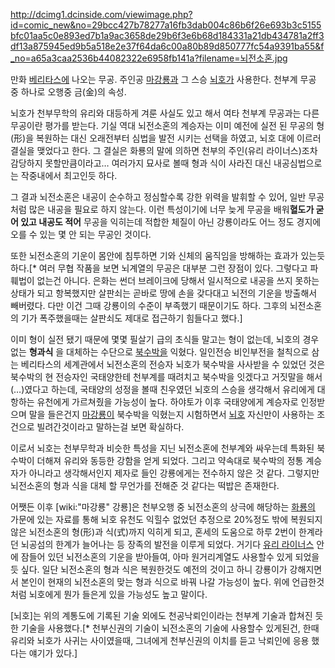 http://dcimg1.dcinside.com/viewimage.php?id=comic_new&no=29bcc427b78277a16fb3dab004c86b6f26e693b3c5155bfc01aa5c0e893ed7b1a9ac3658de29b6f3e6b68d184331a21db434781a2ff3df13a875945ed9b5a518e2e37f64da6c00a80b89d850777fc54a9391ba55&f_no=a65a3caa2536b44082322e6958fb141a?filename=뇌전소혼.jpg

만화 [[베리타스]]에 나오는 무공. 주인공 [[마강룡]]과 그 스승 [[뇌호]]가 사용한다. 천부계 무공 중 하나로 오행중 금(金)의 속성.

뇌호가 천부무학의 유리와 대등하게 겨룬 사실도 있고 해서 여타 천부계 무공과는 다른 무공이란 평가를 받는다. 기실 역대 뇌전소혼의 계승자는 이미 예전에 실전 된 무공의 형(形)을 복원하는 대신 오래전부터 심법을 발전 시키는 선택을 하였고, 뇌호 대에 이르러 결실을 맺었다고 한다. 그 결실은 화룡의 말에 의하면 천부의 주인(유리 라이너스)조차 감당하지 못할만큼이라고… 여러가지 묘사로 볼때 형과 식이 사라진 대신 내공심법으로는 작중내에서 최고인듯 하다.

그 결과 뇌전소혼은 내공이 순수하고 정심할수록 강한 위력을 발휘할 수 있어, 일반 무공처럼 많은 내공을 필요로 하지 않는다. 이런 특성이기에 너무 늦게 무공을 배워''' 혈도가 굳어 있고 내공도 적어''' 무공을 익히는데 적합한 체질이 아닌 강룡이라도 어느 정도 경지에 오를 수 있는 몇 안 되는 무공인 것이다. 

또한 뇌전소혼의 기운이 몸안에 침투하면 기와 신체의 움직임을 방해하는 효과가 있는듯하다.[* 여러 무협 작품을 보면 뇌계열의 무공은 대부분 그런 장점이 있다. 그렇다고 파훼법이 없는건 아니다. 은화는 썬더 브레이크에 당해서 일시적으로 내공을 쓰지 못하는 상태가 되고 항복했지만 살판쇠는 곧바로 땅에 손을 갖다대고 뇌전의 기운을 방출해서 빼버렸다. 다만 이건 그때 강룡이의 수준이 부족했기 때문이기도 하다. 그후의 뇌전소혼의 기가 폭주했을때는 살판쇠도 제대로 접근하기 힘들다고 했다.]

이미 형이 실전 됐기 때문에 몇몇 필살기 급의 초식들 말고는 형이 없는데, 뇌호의 경우 없는 '''형과식''' 을 대체하는 수단으로 [[북수박]]을 익혔다. 일인전승 비인부전을 철칙으로 삼는 베리타스의 세계관에서 뇌전소혼의 전승자 뇌호가 북수박을 사사받을 수 있었던 것은 북수박의 현 전승자인 국태양한테 천부계를 때려치고 북수박을 잇겠다고 거짓말을 해서(…)였다고 하는데, 국태양의 성정을 볼때 친우였던 뇌호의 스승을 생각해서 유리에게 대항하는 유천에게 가르쳐줬을 가능성이 높다. 하야토가 이후 국태양에게 계승자로 인정받으며 말을 들은건지 [[마강룡]]이 북수박을 익혔는지 시험하면서 [[뇌호]] 자신만이 사용하는 조건으로 빌려간것이라고 말하는걸 보면 확실하다. 

이로서 뇌호는 천부무학과 비슷한 특성을 지닌 뇌전소혼에 천부계와 싸우는데 특화된 북수박이 더해져 유리와 동등한 강함을 얻게 되었다. 그리고 약속대로 북수박의 정통 계승자가 아니라고 생각해서인지 제자로 들인 강룡에게는 전수하지 않은 것 같다. 그렇지만 뇌전소혼의 형과 식을 대체 할 무언가를 전해준 것 같다는 떡밥은 존재한다.

어쨋든 이후 [wiki:"마강룡" 강룡]은 천부오행 중 뇌전소혼의 상극에 해당하는 [[화룡]]의 가문에 있는 자료를 통해 뇌호 유천도 익힐수 없었던 추정으로 20%정도 밖에 복원되지 않은 뇌전소혼의 형(形)과 식(式)까지 익히게 되고, 혼세의 도움으로 하루 2번이 한계라던 뇌공섬의 한계가 늘어나는 등 장족의 발전을 이루게 되었다. 거기다 [[유리 라이너스]] 안에 잠들어 있던 뇌전소혼의 기운을 받아들여, 아마 원거리계열도 사용할수 있게 되었을듯 싶다. 일단 뇌전소혼의 형과 식은 복원한것도 예전의 것이고 하니 강룡이가 강해지면서 본인이 현재의 뇌전소혼의 맞는 형과 식으로 바꿔 나갈 가능성이 높다. 위에 언급한것처럼 뇌호에게 뭔가 들은게 있을 가능성도 높고 말이다.

[뇌호]는 위의 계통도에 기록된 기술 외에도 천공낙뢰인이라는 천부계 기술과 합쳐진 듯한 기술을 사용했다.[* 천부신권의 기술이 뇌전소혼의 기술에 사용할수 있게된건, 한때 유리와 뇌호가 사귀는 사이였을때, 그녀에게 천부신권의 이치를 듣고 낙뢰인에 응용 했다는 얘기가 있다.]
